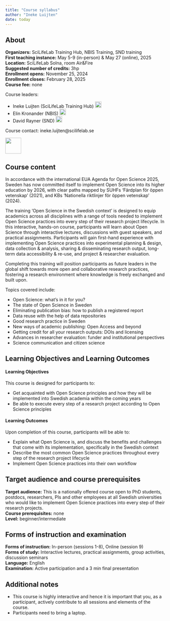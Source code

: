 ```yaml
---
title: "Course syllabus"
author: "Ineke Luijten"
date: today
---
```


::: {.callout-warning}

## About

**Organizers:** 				SciLifeLab Training Hub, NBIS Training, SND training  
**First teaching instance:**			May 5-9 (in-person) & May 27 (online), 2025  
**Location:**					SciLifeLab Solna, room Air&Fire  
**Suggested number of credits:** 		3hp  
**Enrollment opens:**				November 25, 2024  
**Enrollment closes:**				February 28, 2025     
**Course fee:**				        none   
		
Course leaders: 

- Ineke Luijten (SciLifeLab Training Hub) <a href="https://orcid.org/0000-0001-5768-275X" rel="orcid"><img src="img/ORCID_Logomark.png" alt="" width="20" height="20"/></a>
- Elin Kronander (NBIS) <a href="https://orcid.org/0000-0003-0280-6318" rel="orcid"><img src="img/ORCID_Logomark.png" alt="" width="20" height="20"/></a>
- David Rayner (SND) <a href="https://orcid.org/0000-0003-0545-3634" rel="orcid"><img src="img/ORCID_Logomark.png" alt="" width="20" height="20"/></a>


Course contact: ineke.luijten@scilifelab.se

<a href="https://docs.google.com/forms/d/e/1FAIpQLSc8qNaaBrPsM6BIHKiPCMNGeWQXzyjAp8mfC7sRk9oltbFJig/viewform" rel="orcid"><img src="img/Registration button.png" alt="" height="50"/></a>

  
:::

## Course content

In accordance with the international EUA Agenda for Open Science 2025, Sweden has now committed itself to implement Open Science into its higher education by 2026, with clear paths mapped by SUHFs ‘Färdplan för öppen vetenskap’ (2021), and KBs ‘Nationella riktlinjer för öppen vetenskap’ (2024).  
   
The training ‘Open Science in the Swedish context’ is designed to equip academics across all disciplines with a range of tools needed to implement Open Science practices into every step of their research project lifecycle. In this interactive, hands-on course, participants will learn about Open Science through interactive lectures, discussions with guest speakers, and practical assignments. Participants will gain first-hand experience with implementing Open Science practices into experimental planning & design, data collection & analysis, sharing & disseminating research output, long-term data accessibility & re-use, and project & researcher evaluation.   
  
Completing this training will position participants as future leaders in the global shift towards more open and collaborative research practices, fostering a research environment where knowledge is freely exchanged and built upon.  

Topics covered include:

- Open Science: what’s in it for you?
- The state of Open Science in Sweden
- Eliminating publication bias: how to publish a registered report
- Data reuse with the help of data repositories
- Good research practice in Sweden
- New ways of academic publishing: Open Access and beyond
- Getting credit for all your research outputs: DOIs and licensing 
- Advances in researcher evaluation: funder and institutional perspectives
- Science communication and citizen science

## Learning Objectives and Learning Outcomes
#### Learning Objectives

This course is designed for participants to:  

- Get acquainted with Open Science principles and how they will be implemented into Swedish academia within the coming years  
- Be able to execute every step of a research project according to Open Science principles   

#### Learning Outcomes

Upon completion of this course, participants will be able to:

- Explain what Open Science is, and discuss the benefits and challenges that come with its 
implementation, specifically in the Swedish context
- Describe the most common Open Science practices throughout every step of the research 
project lifecycle
- Implement Open Science practices into their own workflow  


## Target audience and course prerequisites

**Target audience:** This is a nationally offered course open to PhD students, postdocs, researchers, PIs and other employees at all Swedish universities who would like to implement Open Science practices into every step of their research projects.  
**Course prerequisites:** none  
**Level:** beginner/intermediate


## Forms of instruction and examination

**Forms of instruction:** In-person (sessions 1-8), Online (session 9)  
**Forms of study:** Interactive lectures, practical assignments, group activities, discussion seminars   
**Language:** English  
**Examination:** Active participation and a 3 min final presentation  



## Additional notes
- This course is highly interactive and hence it is important that you, as a participant, actively contribute to all sessions and elements of the course.   
- Participants need to bring a laptop.    


